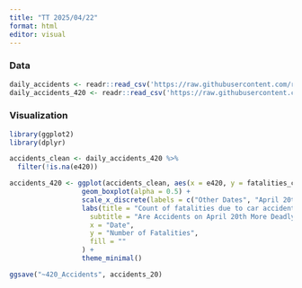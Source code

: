 ```yaml
---
title: "TT 2025/04/22"
format: html
editor: visual
---
```


### Data
```r
daily_accidents <- readr::read_csv('https://raw.githubusercontent.com/rfordatascience/tidytuesday/main/data/2025/2025-04-22/daily_accidents.csv')
daily_accidents_420 <- readr::read_csv('https://raw.githubusercontent.com/rfordatascience/tidytuesday/main/data/2025/2025-04-22/daily_accidents_420.csv')
```


### Visualization
```r
library(ggplot2)
library(dplyr)

accidents_clean <- daily_accidents_420 %>% 
  filter(!is.na(e420))

accidents_420 <- ggplot(accidents_clean, aes(x = e420, y = fatalities_count, fill = e420)) +
                  geom_boxplot(alpha = 0.5) +
                  scale_x_discrete(labels = c("Other Dates", "April 20th")) +
                  labs(title = "Count of fatalities due to car accidents on April 20th vs. Other Dates",
                    subtitle = "Are Accidents on April 20th More Deadly?",
                    x = "Date",
                    y = "Number of Fatalities",
                    fill = ""
                  ) +
                  theme_minimal()

ggsave("~420_Accidents", accidents_20)
```



